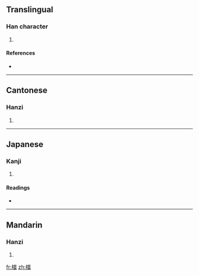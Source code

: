 ==Translingual==

===Han character===
{{Han char|rn=75|rad=木|as=13|sn=17|four=4196<sub>2</sub>|canj=木一月田 (DMBW)}}

# {{defn|Han|sort=木13}}

====References====
* {{Han ref|kx=0556.280|dkj=15660|dj=0946.040|hdz=21300.080|uh=6A91|ud=27281|bh=ED44|bd=60740}}

----

==Cantonese==

===Hanzi===
{{yue-hanzi|jyut=|y=leui4}}

# {{defn|Cantonese}}

----

==Japanese==

===Kanji===
{{ja-kanji|grade=|rs=木13}}

# {{defn|Japanese}}

====Readings====
* {{ja-readings|on=[[らい]] (rai)|kun=}}

----

==Mandarin==

===Hanzi===
{{cmn-hanzi|pin=[[léi]] ([[lei2]]), [[lèi]] ([[lei4]])|wg=lei<sup>2</sup>, lei<sup>4</sup>}}

# {{defn|Mandarin}}

[[fr:檑]]
[[zh:檑]]
